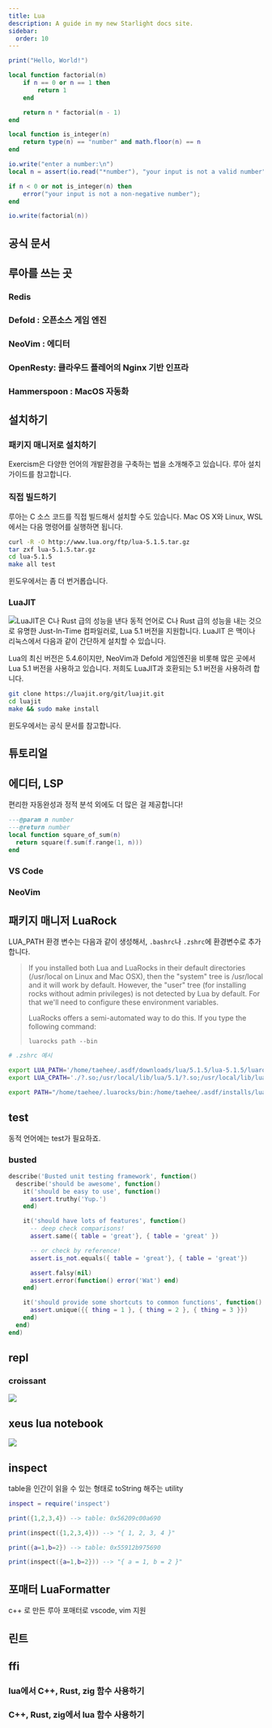 ```yaml
---
title: Lua
description: A guide in my new Starlight docs site.
sidebar:
  order: 10
---
```



<div class="not-content">
  <YouTube id="https://youtu.be/jUuqBZwwkQw" />
</div>

```lua
print("Hello, World!")
```

```lua
local function factorial(n)
    if n == 0 or n == 1 then
        return 1
    end

    return n * factorial(n - 1)
end

local function is_integer(n)
    return type(n) == "number" and math.floor(n) == n
end

io.write("enter a number:\n")
local n = assert(io.read("*number"), "your input is not a valid number")

if n < 0 or not is_integer(n) then
    error("your input is not a non-negative number");
end

io.write(factorial(n))
```

## 공식 문서

<LinkCard
  title="Lua: Getting started"
  description="Welcome! Lua is a powerful and fast programming language that is easy to learn and use and to embed into your application."
  href="https://www.lua.org/"
/>
## 루아를 쓰는 곳

### Redis

<LinkCard
  title="Scripting with Lua | Redis"
  description="Redis lets users upload and execute Lua scripts on the server."
  href="https://redis.io/docs/interact/programmability/eval-intro/"
/>

### Defold : 오픈소스 게임 엔진

<LinkCard
  title="Lua programming in Defold"
  description="The Defold engine has the Lua language embedded for scripting."
  href="https://defold.com/manuals/lua/"
/>

### NeoVim : 에디터

<LinkCard
  title="Lua - Neovim docs"
  description="The Lua 5.1 script engine is builtin and always available."
  href="https://neovim.io/doc/user/lua.html"
/>

<LinkCard
  title="네오빔에서 루아 사용하기"
  description="개발 언어로 네오빔에 통합된 루아는 네오빔의 주요한 특징 중 하나로 자리잡고 있습니다. 하지만 루아로 플러그인을 작성하는 방법에 대한 자료는 빔스크립트에 비해 많지 않습니다. 그래서 사람들이 더 쉽게 시작할 수 있도록 기본적인 정보를 제공하려고 합니다."
  href="https://github.com/krapjost/nvim-lua-guide-kr"
/>

### OpenResty: 클라우드 플레어의 Nginx 기반 인프라

<LinkCard
  title="OpenResty®"
  description="penResty® is a full-fledged web platform that integrates our enhanced version of the Nginx core, our enhanced version of LuaJIT, many carefully written Lua libraries, lots of high quality 3rd-party Nginx modules,"
  href="https://openresty.org/en/"
/>

### Hammerspoon : MacOS 자동화

<LinkCard
  title="Hammerspoon"
  description="This is a tool for powerful automation of macOS. At its core, Hammerspoon is just a bridge between the operating system and a Lua scripting engine. "
  href="https://www.hammerspoon.org/"
/>

## 설치하기

### 패키지 매니저로 설치하기

Exercism은 다양한 언어의 개발환경을 구축하는 법을 소개해주고 있습니다. 루아 설치 가이드를 참고합니다.

<LinkCard
  title="Exercism : Installing Lua locally"
  description="Learn how to install Lua locally to solve Exercism's exercises on your own machine"
  href="https://exercism.org/docs/tracks/lua/installation"
/>

### 직접 빌드하기

루아는 C 소스 코드를 직접 빌드해서 설치할 수도 있습니다. Mac OS X와 Linux, WSL에서는 다음 명령어를 실행하면 됩니다.

```sh
curl -R -O http://www.lua.org/ftp/lua-5.1.5.tar.gz
tar zxf lua-5.1.5.tar.gz
cd lua-5.1.5
make all test
```

윈도우에서는 좀 더 번거롭습니다.

<LinkCard
  title="Building Lua In Windows For Newbies"
  description="This is a step-by-step tutorial to get up and running with Lua on Microsoft Windows systems by downloading and compiling the sources using only free tools or tools already present on any Windows installation."
  href="http://lua-users.org/wiki/BuildingLuaInWindowsForNewbies"
/>

### LuaJIT

![LuaJIT은 C나 Rust 급의 성능을 낸다](https://luascript-blog-assets.s3.eu-west-2.amazonaws.com/benchmarks.svg)
동적 언어로 C나 Rust 급의 성능을 내는 것으로 유명한 Just-In-Time 컴파일러로, Lua 5.1 버전을 지원합니다. LuaJIT 은 맥이나 리눅스에서 다음과 같이 간단하게 설치할 수 있습니다.

Lua의 최신 버전은 5.4.6이지만, NeoVim과 Defold 게임엔진을 비롯해 많은 곳에서 Lua 5.1 버전을 사용하고 있습니다. 저희도 LuaJIT과 호환되는 5.1 버전을 사용하려 합니다.

```sh
git clone https://luajit.org/git/luajit.git
cd luajit
make && sudo make install
```

윈도우에서는 공식 문서를 참고합니다.

<LinkCard
  title="LuaJIT Installation : Windows Systems"
  description="Either install one of the open source SDKs (MinGW or Cygwin), which come with a modified GCC plus the required development headers. Or install Microsoft's Visual Studio (MSVC)."
  href="https://luajit.org/install.html#windows"
/>

## 튜토리얼

<LinkCard
  title="Learn Lua in 15 Minutes (한국어판)"
  description="-- 대시 두 개는 한 줄짜리 주석을 의미합니다."
  href="https://learnxinyminutes.com/docs/ko-kr/lua-kr/"
/>

<LinkCard
  title="Exercism Lua 트랙"
  description="Lua (pronounced LOO-ah, which means Moon in Portuguese) is a simple yet powerful, lightweight, fast, portable and embeddable scripting language. "
  href="https://exercism.org/tracks/lua"
/>

<LinkCard
  title="Github - kikito/lua_missions"
  description="Lua Koans, minus the Zen stuff"
  href="https://github.com/kikito/lua_missions"
/>

<LinkCard
  title="Git book - Lua Guide"
  description="The goal of this guide is to provide a way for anybody to learn Lua, regardless of previous programming experience or knowledge of programming fundamentals."
  href="https://stigmax.gitbook.io/lua-guide/"
/>

<LinkCard
  title="Programming in Lua (first edition)"
  description="This is the online version of the first edition of the book Programming in Lua, a detailed and authoritative introduction to all aspects of Lua programming written by Lua's chief architect. The first edition was aimed at Lua 5.0."
  href="https://www.lua.org/pil/contents.html"
/>

<LinkCard
  title="Lua 5.1 Reference Manual"
  description="The reference manual is the official definition of the Lua language. For a complete introduction to Lua programming, see the book Programming in Lua."
  href="http://www.lua.org/manual/5.1/"
/>

## 에디터, LSP

편리한 자동완성과 정적 분석 외에도 더 많은 걸 제공합니다!

<LinkCard
  title="Lua Language Server - Annotations"
  description="The language server does its best to infer types through contextual analysis, however, sometimes manual documentation is necessary to improve completion and signature information. It does this through LuaCATS (Lua Comment And Type System) annotations, which are based off of EmmyLua annotations ."
  href="https://luals.github.io/wiki/annotations/"
/>

```lua
---@param n number
---@return number
local function square_of_sum(n)
  return square(f.sum(f.range(1, n)))
end
```

### VS Code

<LinkCard
  title="Lua: Visual Studio Marketplace"
  description="Lua development just got a whole lot better 🧠"
  href="https://marketplace.visualstudio.com/items?itemName=sumneko.lua"
/>

### NeoVim

## 패키지 매니저 LuaRock

<LinkCard
  title="LuaRock - Quick Start"
  description="If you're just getting started with LuaRocks, these are things you probably want to read first:"
  href="https://github.com/luarocks/luarocks/wiki/Documentation#user-content-Quick_start"
/>

LUA_PATH 환경 변수는 다음과 같이 생성해서, `.bashrc`나 `.zshrc`에 환경변수로 추가합니다.

> If you installed both Lua and LuaRocks in their default directories (/usr/local on Linux and Mac OSX), then the "system" tree is /usr/local and it will work by default. However, the "user" tree (for installing rocks without admin privileges) is not detected by Lua by default. For that we'll need to configure these environment variables.
>
> LuaRocks offers a semi-automated way to do this. If you type the following command:
>
> `luarocks path --bin`

```sh
# .zshrc 예시

export LUA_PATH='/home/taehee/.asdf/downloads/lua/5.1.5/lua-5.1.5/luarocks-3.9.2/src/?.lua;./?.lua;/usr/local/share/lua/5.1/?.lua;/usr/local/share/lua/5.1/?/init.lua;/usr/local/lib/lua/5.1/?.lua;/usr/local/lib/lua/5.1/?/init.lua;;/home/taehee/.luarocks/share/lua/5.1/?.lua;/home/taehee/.luarocks/share/lua/5.1/?/init.lua;/home/taehee/.asdf/installs/lua/5.1.5/luarocks/share/lua/5.1/?.lua;/home/taehee/.asdf/installs/lua/5.1.5/luarocks/share/lua/5.1/?/init.lua'
export LUA_CPATH='./?.so;/usr/local/lib/lua/5.1/?.so;/usr/local/lib/lua/5.1/loadall.so;/home/taehee/.luarocks/lib/lua/5.1/?.so;/home/taehee/.asdf/installs/lua/5.1.5/luarocks/lib/lua/5.1/?.so'

export PATH="/home/taehee/.luarocks/bin:/home/taehee/.asdf/installs/lua/5.1.5/bin:/home/taehee/.asdf/installs/lua/5.1.5/luarocks/bin:$PATH"
```

## test

동적 언어에는 test가 필요하죠.

### busted

<LinkCard
  title="GitHub - lunarmodules/busted"
  description="Elegant Lua unit testing."
  href="https://github.com/lunarmodules/busted"
/>

```lua
describe('Busted unit testing framework', function()
  describe('should be awesome', function()
    it('should be easy to use', function()
      assert.truthy('Yup.')
    end)

    it('should have lots of features', function()
      -- deep check comparisons!
      assert.same({ table = 'great'}, { table = 'great' })

      -- or check by reference!
      assert.is_not.equals({ table = 'great'}, { table = 'great'})

      assert.falsy(nil)
      assert.error(function() error('Wat') end)
    end)

    it('should provide some shortcuts to common functions', function()
      assert.unique({{ thing = 1 }, { thing = 2 }, { thing = 3 }})
    end)
  end)
end)
```

## repl

### croissant

<LinkCard
  title="GitHub - giann/croissant"
  description="🥐 A Lua REPL and debugger."
  href="https://github.com/giann/croissant"
/>

![](https://github.com/giann/croissant/raw/master/assets/repl.gif)

## xeus lua notebook

<LinkCard
  title="GitHub - jupyter-xeus/xeus-lua"
  description="Jupyter kernel for the Lua programming language"
  href="https://github.com/jupyter-xeus/xeus-lua"
/>

![](https://github.com/jupyter-xeus/xeus-lua/raw/main/docs/source/execute.gif)

## inspect

table을 인간이 읽을 수 있는 형태로 toString 해주는 utility

<LinkCard
  title="GitHub - kikito/inspect.lua"
  description="Human-readable representation of Lua tables"
  href="https://github.com/kikito/inspect.lua"
/>

```lua
inspect = require('inspect')

print({1,2,3,4}) --> table: 0x56209c00a690

print(inspect({1,2,3,4})) --> "{ 1, 2, 3, 4 }"

print({a=1,b=2}) --> table: 0x55912b975690

print(inspect({a=1,b=2})) --> "{ a = 1, b = 2 }"
```

## 포매터 LuaFormatter

<LinkCard
  title="GitHub - Koihik/LuaFormatter"
  description="Reformats your Lua source code."
  href="https://github.com/Koihik/LuaFormatter"
/>

c++ 로 만든 루아 포매터로 vscode, vim 지원

## 린트

<LinkCard
  title="GitHub - mpeterv/luacheck"
  description="A tool for linting and static analysis of Lua code."
  href="https://github.com/mpeterv/luacheck"
/>

## ffi

### lua에서 C++, Rust, zig 함수 사용하기

### C++, Rust, zig에서 lua 함수 사용하기
